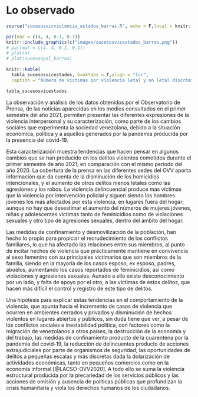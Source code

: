 
# Lo observado 

<!---BLOCK_MULTICOL_START--->


```r
source("sucesosvicviolencia_estados_barras.R", echo = F,local = knitr::knit_global())

```

```r
par(mar = c(4, 4, 0.1, 0.1))
knitr::include_graphics(c("images/sucesosvicestados_barras.png"))
# par(mar = c(4, 4, 0.1, 0.1))
# plot(a)
# plot(sucesospol_barras)
```

```r
knitr::kable(
  tabla_sucesosvicestados, booktabs = T,align = "lcr",
  caption = "Número de víctimas por violencia letal y no letal discriminada según la entidad federal donde la cobertura mediatica registro el suceso.")
```

```r
tabla_sucesosvicestados
```

La observación y análisis de los datos obtenidos por el Observatorio de Prensa, de las noticias aparecidas en los medios consultados en el primer semestre del año 2021, permiten presentar las diferentes expresiones de la violencia interpersonal y su caracterización, como parte de los cambios sociales que experimenta la sociedad venezolana, debido a la situación económica, política y a aquellos generados por la pandemia producida por la presencia del covid-19.

Esta caracterización muestra tendencias que hacen pensar en algunos cambios que se han producido en los delitos violentos cometidos durante el primer semestre de año 2021, en comparación con el mismo periodo del año 2020. La cobertura de la prensa en las diferentes sedes del OVV aporta información que da cuenta de la disminución de los homicidios intencionales, y el aumento de otros delitos menos letales como las agresiones y los robos. La violencia delincuencial produce más víctimas que la violencia por intervención policial y siguen siendo los hombres jóvenes los más afectados por esta violencia, en lugares fuera del hogar; aunque no hay que desestimar el aumento del números de mujeres jóvenes, niñas y adolescentes víctimas tanto de feminicidios como de violaciones sexuales y otro tipo de agresiones sexuales, dentro del ámbito del hogar.

Las medidas de confinamiento y desmovilización de la población, han hecho lo propio para propiciar el recrudecimiento de los conflictos familiares, lo que ha afectado las relaciones entre sus miembros, al punto de incitar hechos de violencia que prácticamente mantiene en convivencia al sexo femenino con su principales victimarios que son miembros de la familia, siendo en la mayoría de los casos esposo, ex esposo, padres, abuelos, aumentando los casos reportados de feminicidios, así como violaciones y agresiones sexuales. Aunado a ello existe desconocimiento por un lado, y falta de apoyo por el otro, a las víctimas de estos delitos, que hacen más difícil el control y registro de este tipo de delitos.

Una hipótesis para explicar estas tendencias en el comportamiento de la violencia, que apunta hacia el incremento de casos de violencia que ocurren en ambientes cerrados y privados y disminución de hechos violentos en lugares abiertos y públicos, sin duda tiene que ver, a pesar de los conflictos sociales e inestabilidad política, con factores como la migración de venezolanos a otros países, la destrucción de la economía y del trabajo, las medidas de confinamiento producto de la cuarentena por la pandemia del covid-19, la reducción de delincuentes producto de acciones extrajudiciales por parte de organismos de seguridad, las oportunidades de delitos a pequeñas escalas y más discretas dada la dolarización de actividades económicas, tanto en pequeños comercios como en la economía informal [@LACSO-OVV2020]. A todo ello se suma la violencia estructural producida por la precariedad de los servicios públicos y las acciones de omisión y ausencia de políticas públicas que profundizan la crisis humanitaria y viola los derechos humanos de los ciudadanos.

<!---BLOCK_MULTICOL_STOP{widths: [3,3], space: 0.2, sep: true}--->


